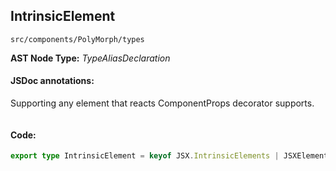 
<Meta title="src/components/PolyMorph/types" />

## IntrinsicElement
`src/components/PolyMorph/types`

**AST Node Type:** *TypeAliasDeclaration*

#### JSDoc annotations:

Supporting any element that reacts ComponentProps decorator supports.

```bash

```

#### Code:

```ts
export type IntrinsicElement = keyof JSX.IntrinsicElements | JSXElementConstructor<any>;

```

